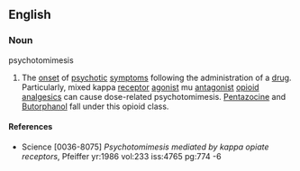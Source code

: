 ==English==

===Noun===
psychotomimesis 

# The [[onset]] of [[psychotic]] [[symptoms]] following the administration of a [[drug]].  Particularly, mixed kappa [[receptor]] [[agonist]] mu [[antagonist]] [[opioid]] [[analgesics]] can cause dose-related psychotomimesis. [[Pentazocine]] and [[Butorphanol]] fall under this opioid class.

====References====
* Science [0036-8075] ''Psychotomimesis mediated by kappa opiate receptors'', Pfeiffer yr:1986 vol:233 iss:4765 pg:774 -6</ref>